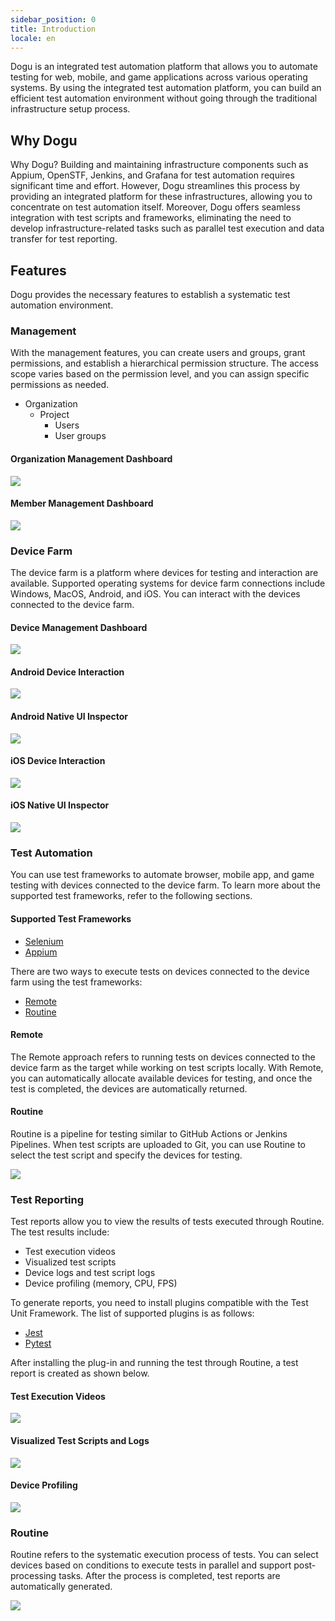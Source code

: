```yaml
---
sidebar_position: 0
title: Introduction
locale: en
---
```


Dogu is an integrated test automation platform that allows you to automate testing for web, mobile, and game applications across various operating systems. By using the integrated test automation platform, you can build an efficient test automation environment without going through the traditional infrastructure setup process.

## Why Dogu

Why Dogu?
Building and maintaining infrastructure components such as Appium, OpenSTF, Jenkins, and Grafana for test automation requires significant time and effort. However, Dogu streamlines this process by providing an integrated platform for these infrastructures, allowing you to concentrate on test automation itself. Moreover, Dogu offers seamless integration with test scripts and frameworks, eliminating the need to develop infrastructure-related tasks such as parallel test execution and data transfer for test reporting.

## Features

Dogu provides the necessary features to establish a systematic test automation environment.

### Management

With the management features, you can create users and groups, grant permissions, and establish a hierarchical permission structure. The access scope varies based on the permission level, and you can assign specific permissions as needed.

- Organization
  - Project
    - Users
    - User groups

#### Organization Management Dashboard

<img src="/img/get-started/management-organization.png" />

#### Member Management Dashboard

<img src="/img/get-started/management-member.png" />

### Device Farm

The device farm is a platform where devices for testing and interaction are available. Supported operating systems for device farm connections include Windows, MacOS, Android, and iOS. You can interact with the devices connected to the device farm.

#### Device Management Dashboard

<img src="/img/get-started/device-dashboard.png" />

#### Android Device Interaction

<img src="/img/get-started/device-android-streaming.gif" />

#### Android Native UI Inspector
<img src="/img/get-started/device-android-inspecting.gif" />

#### iOS Device Interaction

<img src="/img/get-started/device-ios-streaming.gif" />

#### iOS Native UI Inspector
<img src="/img/get-started/device-ios-inspecting.gif" />

### Test Automation

You can use test frameworks to automate browser, mobile app, and game testing with devices connected to the device farm. To learn more about the supported test frameworks, refer to the following sections.

#### Supported Test Frameworks

- [Selenium](/test-automation/selenium)
- [Appium](/test-automation/appium)

There are two ways to execute tests on devices connected to the device farm using the test frameworks:

- [Remote](/routine/routines)
- [Routine](/routine/routines)

#### Remote

The Remote approach refers to running tests on devices connected to the device farm as the target while working on test scripts locally. With Remote, you can automatically allocate available devices for testing, and once the test is completed, the devices are automatically returned.

#### Routine

Routine is a pipeline for testing similar to GitHub Actions or Jenkins Pipelines. When test scripts are uploaded to Git, you can use Routine to select the test script and specify the devices for testing.

<img src="/img/get-started/routine.png" />

### Test Reporting

Test reports allow you to view the results of tests executed through Routine. The test results include:

- Test execution videos
- Visualized test scripts
- Device logs and test script logs
- Device profiling (memory, CPU, FPS)

To generate reports, you need to install plugins compatible with the Test Unit Framework. The list of supported plugins is as follows:

- [Jest](/test-report/jest)
- [Pytest](/test-report/pytest)

After installing the plug-in and running the test through Routine, a test report is created as shown below.

#### Test Execution Videos

<img src="/img/get-started/reporting-video.png" />

#### Visualized Test Scripts and Logs

<img src="/img/get-started/reporting-visualization.png" />

#### Device Profiling

<img src="/img/get-started/reporting-profiling.png" />

### Routine

Routine refers to the systematic execution process of tests. You can select devices based on conditions to execute tests in parallel and support post-processing tasks. After the process is completed, test reports are automatically generated.

<img src="/img/get-started/routine.png" />
